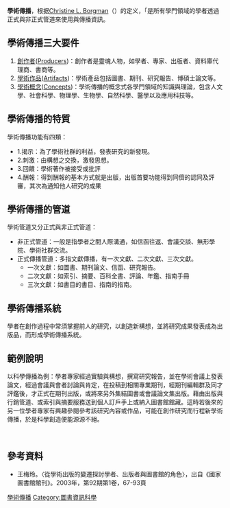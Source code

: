'''學術傳播'''，根据[[Christine_L._Borgman|Christine L. Borgman]]（{{tsl|en|Christine L. Borgman|}}）的定义，「是所有學門領域的學者透過正式與非正式管道來使用與傳播資訊。

==學術傳播三大要件==
#[[創作者|創作者]]([[Producers|Producers]])：創作者是靈魂人物，如學者、專家、出版者、資料庫代理商、書商等。
#[[學術作品|學術作品]]([[Artifacts|Artifacts]])：學術產品包括圖書、期刊、研究報告、博碩士論文等。
#[[學術概念|學術概念]]([[Concepts|Concepts]])：學術傳播的概念式各學門領域的知識與理論，包含人文學、社會科學、物理學、生物學、自然科學、醫學以及應用科技等。

==學術傳播的特質==
學術傳播功能有四類：
*1.揭示：為了學術社群的利益，發表研究的新發現。
*2.刺激：由構想之交換，激發思想。
*3.回饋：學術著作被接受或批評
*4.酬報：得到酬報的基本方式就是出版，出版首要功能得到同儕的認同及評審，其次為通知他人研究的成果

==學術傳播的管道==
學術管道又分正式與非正式管道：
*非正式管道：一般是指學者之間人際溝通，如信函往返、會議交談、無形學院、學術社群交流。
*正式傳播管道：多指文獻傳播，有一次文獻、二次文獻、三次文獻。
**一次文獻：如圖書、期刊論文、信函、研究報告。
**二次文獻：如索引、摘要、百科全書、評論、年鑑、指南手冊
**三次文獻：如書目的書目、指南的指南。

==學術傳播系統==
學者在創作過程中常須掌握前人的研究，以創造新構想，並將研究成果發表成為出版品，而形成學術傳播系統。
==範例說明==
以科學傳播為例：學者專家經過實驗與構想，撰寫研究報告，並在學術會議上發表論文，經過會議與會者討論與肯定，在投稿到相關專業期刊，經期刊編輯群及同才評鑑後，才正式在期刊出版，或將來另外集結圖書或會議論文集出版。藉由出版與行銷管道、或索引與摘要服務送到個人訂戶手上或納入圖書館館藏。這時若後來的另一位學者專家有興趣參閱參考該研究內容或作品，可能在創作研究而行程新學術傳播，於是科學創造便能源源不絕。

<br>

==參考資料==
*王梅玲。〈從學術出版的變遷探討學者、出版者與圖書館的角色〉，出自《國家圖書館館刊》。2003年，第92期第1卷，67-93頁

{{Library science-stub}}

[[Category:學術傳播|]]
[[Category:圖書資訊科學|Category:圖書資訊科學]]